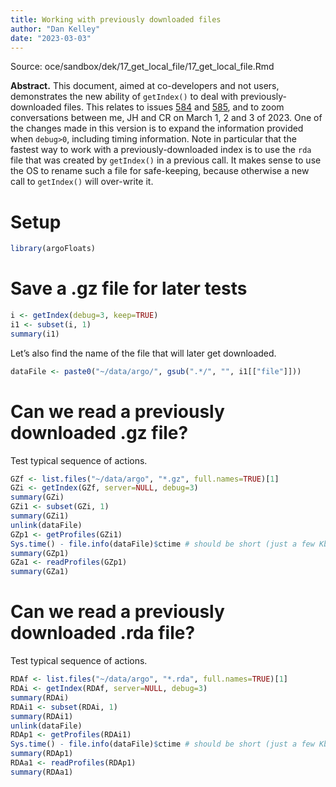 ```yaml
---
title: Working with previously downloaded files
author: "Dan Kelley"
date: "2023-03-03"
---
```


Source: oce/sandbox/dek/17_get_local_file/17_get_local_file.Rmd

**Abstract.** This document, aimed at co-developers and not users, demonstrates the new ability of `getIndex()` to deal with previously-downloaded files. This relates to issues [584](https://github.com/ArgoCanada/argoFloats/issues/584) and [585](https://github.com/ArgoCanada/argoFloats/issues/585), and to zoom conversations between me, JH and CR on March 1, 2 and 3 of 2023. One of the changes made in this version is to expand the information provided when `debug>0`, including timing information.  Note in particular that the fastest way to work with a previously-downloaded index is to use the `rda` file that was created by `getIndex()` in a previous call.  It makes sense to use the OS to rename such a file for safe-keeping, because otherwise a new call to `getIndex()` will over-write it.

# Setup

```r
library(argoFloats)
```

# Save a .gz file for later tests

```r
i <- getIndex(debug=3, keep=TRUE)
i1 <- subset(i, 1)
summary(i1)
```

Let's also find the name of the file that will later get downloaded.

```r
dataFile <- paste0("~/data/argo/", gsub(".*/", "", i1[["file"]]))
```

# Can we read a previously downloaded .gz file?

Test typical sequence of actions.

```r
GZf <- list.files("~/data/argo", "*.gz", full.names=TRUE)[1]
GZi <- getIndex(GZf, server=NULL, debug=3)
summary(GZi)
GZi1 <- subset(GZi, 1)
summary(GZi1)
unlink(dataFile)
GZp1 <- getProfiles(GZi1)
Sys.time() - file.info(dataFile)$ctime # should be short (just a few Kb download)
summary(GZp1)
GZa1 <- readProfiles(GZp1)
summary(GZa1)
```

# Can we read a previously downloaded .rda file?

Test typical sequence of actions.

```r
RDAf <- list.files("~/data/argo", "*.rda", full.names=TRUE)[1]
RDAi <- getIndex(RDAf, server=NULL, debug=3)
summary(RDAi)
RDAi1 <- subset(RDAi, 1)
summary(RDAi1)
unlink(dataFile)
RDAp1 <- getProfiles(RDAi1)
Sys.time() - file.info(dataFile)$ctime # should be short (just a few Kb download)
summary(RDAp1)
RDAa1 <- readProfiles(RDAp1)
summary(RDAa1)
```


